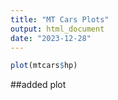 ```yaml
---
title: "MT Cars Plots"
output: html_document
date: "2023-12-28"
---
```


```r
plot(mtcars$hp)
```

##added plot